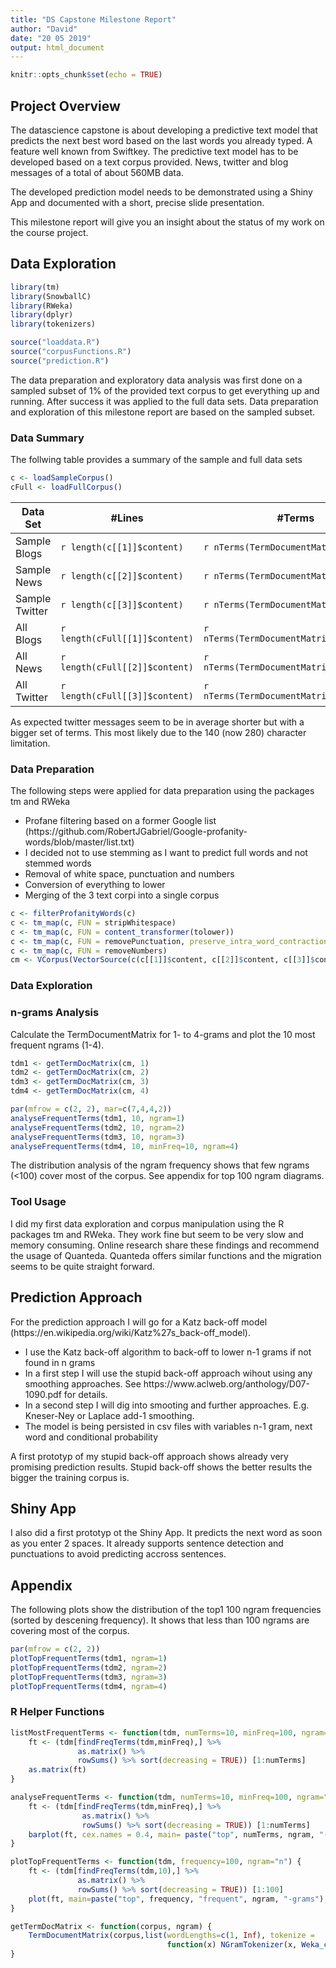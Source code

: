 ```yaml
---
title: "DS Capstone Milestone Report"
author: "David"
date: "20 05 2019"
output: html_document
---
```


```r
knitr::opts_chunk$set(echo = TRUE)
```
## Project Overview
The datascience capstone is about developing a predictive text model that predicts the next best word based on the last words you already typed. A feature well known from Swiftkey. The predictive text model has to be developed based on a text corpus provided. News, twitter and blog messages of a total of about 560MB data. 

The developed prediction model needs to be demonstrated using a Shiny App and documented with a short, precise slide presentation. 

This milestone report will give you an insight about the status of my work on the course project. 

## Data Exploration

```r
library(tm)
library(SnowballC)
library(RWeka)
library(dplyr)
library(tokenizers)

source("loaddata.R")
source("corpusFunctions.R")
source("prediction.R")
```


The data preparation and exploratory data analysis was first done on a sampled subset of 1% of the provided text corpus to get everything up and running. After success it was applied to the full data sets. Data preparation and exploration of this milestone report are based on the sampled subset. 

### Data Summary
The follwing table provides a summary of the sample and full data sets
```r
c <- loadSampleCorpus()
cFull <- loadFullCorpus()
```
Data Set | #Lines | #Terms | #Characters
-------- | -------| ------- | ----------
Sample Blogs | `r length(c[[1]]$content)` | `r nTerms(TermDocumentMatrix(c[1]))` | `r sum(nchar(c[[1]]$content))`
Sample News | `r length(c[[2]]$content)` | `r nTerms(TermDocumentMatrix(c[2]))` | `r sum(nchar(c[[2]]$content))`
Sample Twitter | `r length(c[[3]]$content)` | `r nTerms(TermDocumentMatrix(c[3]))` | `r sum(nchar(c[[3]]$content))`
All Blogs | `r length(cFull[[1]]$content)` | `r nTerms(TermDocumentMatrix(cFull[1]))` | `r sum(nchar(cFull[[1]]$content))`
All News | `r length(cFull[[2]]$content)` | `r nTerms(TermDocumentMatrix(cFull[2]))` | `r sum(nchar(cFull[[2]]$content))`
All Twitter | `r length(cFull[[3]]$content)` | `r nTerms(TermDocumentMatrix(cFull[3]))` | `r sum(nchar(cFull[[3]]$content))`

As expected twitter messages seem to be in average shorter but with a bigger set of terms. This most likely due to the 140 (now 280) character limitation.


### Data Preparation
The following steps were applied for data preparation using the packages tm and RWeka 

- Profane filtering based on a former Google list (https://github.com/RobertJGabriel/Google-profanity-words/blob/master/list.txt)
- I decided not to use stemming as I want to predict full words and not stemmed words
- Removal of white space, punctuation and numbers
- Conversion of everything to lower
- Merging of the 3 text corpi into a single corpus


```r
c <- filterProfanityWords(c)
c <- tm_map(c, FUN = stripWhitespace)
c <- tm_map(c, FUN = content_transformer(tolower))
c <- tm_map(c, FUN = removePunctuation, preserve_intra_word_contractions = TRUE, preserve_intra_word_dashes = TRUE)
c <- tm_map(c, FUN = removeNumbers)
cm <- VCorpus(VectorSource(c(c[[1]]$content, c[[2]]$content, c[[3]]$content)))
```

### Data Exploration

### n-grams Analysis
Calculate the TermDocumentMatrix for 1- to 4-grams and plot the 10 most frequent ngrams (1-4). 
```r
tdm1 <- getTermDocMatrix(cm, 1)
tdm2 <- getTermDocMatrix(cm, 2)
tdm3 <- getTermDocMatrix(cm, 3)
tdm4 <- getTermDocMatrix(cm, 4)

par(mfrow = c(2, 2), mar=c(7,4,4,2))
analyseFrequentTerms(tdm1, 10, ngram=1)
analyseFrequentTerms(tdm2, 10, ngram=2)
analyseFrequentTerms(tdm3, 10, ngram=3)
analyseFrequentTerms(tdm4, 10, minFreq=10, ngram=4)
```

The distribution analysis of the ngram frequency shows that few ngrams (<100) cover most of the corpus. See appendix for top 100 ngram diagrams. 

### Tool Usage
I did my first data exploration and corpus manipulation using the R packages tm and RWeka. They work fine but seem to be very slow and memory consuming. Online research share these findings and recommend the usage of Quanteda. Quanteda offers similar functions and the migration seems to be quite straight forward.

## Prediction Approach
For the prediction approach I will go for a Katz back-off model (https://en.wikipedia.org/wiki/Katz%27s_back-off_model). 

- I use the Katz back-off algorithm to back-off to lower n-1 grams if not found in n grams
- In a first step I will use the stupid back-off approach wihout using any smoothing approaches. See https://www.aclweb.org/anthology/D07-1090.pdf for details. 
- In a second step I will dig into smooting and further approaches. E.g. Kneser-Ney or Laplace add-1 smoothing.
- The model is being persisted in csv files with variables n-1 gram, next word and conditional probability

A first prototyp of my stupid back-off approach shows already very promising prediction results. Stupid back-off shows the better results the bigger the training corpus is. 


## Shiny App
I also did a first prototyp ot the Shiny App. It predicts the next word as soon as you enter 2 spaces. It already supports sentence detection and punctuations to avoid predicting accross sentences.


## Appendix
The following plots show the distribution of the top1 100 ngram frequencies (sorted by descening frequency). It shows that less than 100 ngrams are covering most of the corpus.
```r
par(mfrow = c(2, 2))
plotTopFrequentTerms(tdm1, ngram=1)
plotTopFrequentTerms(tdm2, ngram=2)
plotTopFrequentTerms(tdm3, ngram=3)
plotTopFrequentTerms(tdm4, ngram=4)
```

### R Helper Functions
```r
listMostFrequentTerms <- function(tdm, numTerms=10, minFreq=100, ngram="n") {
    ft <- (tdm[findFreqTerms(tdm,minFreq),] %>%
               as.matrix() %>%
               rowSums() %>% sort(decreasing = TRUE)) [1:numTerms]
    as.matrix(ft)
} 

analyseFrequentTerms <- function(tdm, numTerms=10, minFreq=100, ngram="n") {
    ft <- (tdm[findFreqTerms(tdm,minFreq),] %>%
                as.matrix() %>%
                rowSums() %>% sort(decreasing = TRUE)) [1:numTerms]
    barplot(ft, cex.names = 0.4, main= paste("top", numTerms, ngram, "-grams", sep = " "))
}

plotTopFrequentTerms <- function(tdm, frequency=100, ngram="n") {
    ft <- (tdm[findFreqTerms(tdm,10),] %>%
               as.matrix() %>%
               rowSums() %>% sort(decreasing = TRUE)) [1:100]
    plot(ft, main=paste("top", frequency, "frequent", ngram, "-grams"), ylab="frequency", xlab="terms with decreasing frequency")
}

getTermDocMatrix <- function(corpus, ngram) {
    TermDocumentMatrix(corpus,list(wordLengths=c(1, Inf), tokenize = 
                                   function(x) NGramTokenizer(x, Weka_control(min=ngram, max=ngram, delimiters=" \r\n\t.,;:\"()?!"))))
}
```
